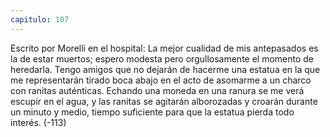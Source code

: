 ```yaml
---
capitulo: 107
---
```


Escrito por Morelli en el hospital:
La mejor cualidad de mis antepasados es la de estar muertos; espero modesta
pero orgullosamente el momento de heredarla. Tengo amigos que no dejarán de
hacerme una estatua en la que me representarán tirado boca abajo en el acto de
asomarme a un charco con ranitas auténticas. Echando una moneda en una
ranura se me verá escupir en el agua, y las ranitas se agitarán alborozadas y
croarán durante un minuto y medio, tiempo suficiente para que la estatua pierda
todo interés.
(-113)
